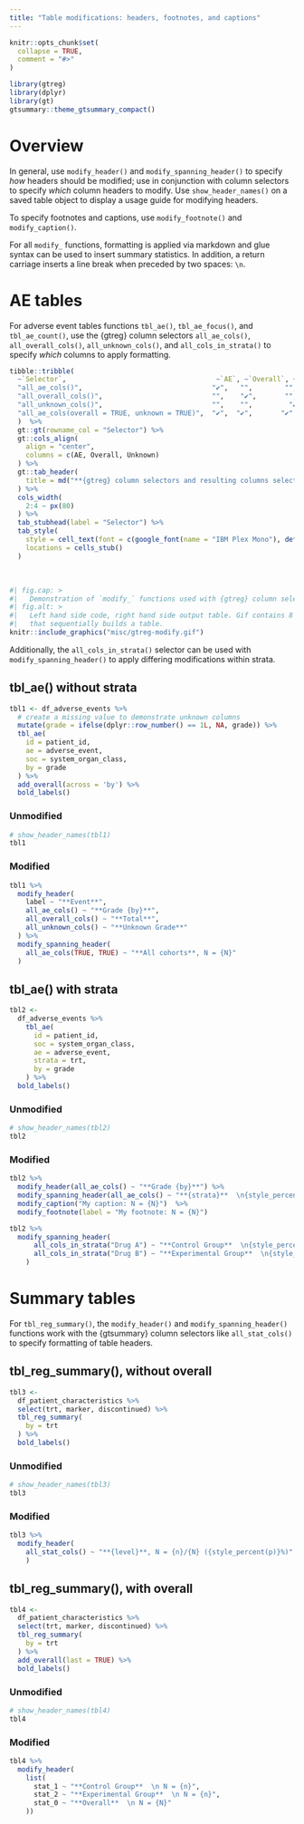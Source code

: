 ```yaml
---
title: "Table modifications: headers, footnotes, and captions"
---
```



```r
knitr::opts_chunk$set(
  collapse = TRUE,
  comment = "#>"
)
```

```r
library(gtreg)
library(dplyr)
library(gt)
gtsummary::theme_gtsummary_compact()
```




# Overview


In general, use `modify_header()` and `modify_spanning_header()` to
specify *how* headers should be modified; use in conjunction with column
selectors to specify *which* column headers to modify. Use
`show_header_names()` on a saved table object to display a usage guide
for modifying headers.

To specify footnotes and captions, use `modify_footnote()` and
`modify_caption()`.

For all `modify_` functions, formatting is applied via markdown and glue
syntax can be used to insert summary statistics. In addition, a return
carriage inserts a line break when preceded by two spaces: `\n`.

# AE tables

For adverse event tables functions `tbl_ae()`, `tbl_ae_focus()`, and
`tbl_ae_count()`, use the {gtreg} column selectors `all_ae_cols()`,
`all_overall_cols()`, `all_unknown_cols()`, and `all_cols_in_strata()`
to specify *which* columns to apply formatting.

```r
tibble::tribble(
  ~`Selector`,                                     ~`AE`, ~`Overall`, ~`Unknown`, 
  "all_ae_cols()",                                "✔️",   "",        "",        
  "all_overall_cols()",                           "",    "✔️",       "",        
  "all_unknown_cols()",                           "",    "",         "✔️" ,
  "all_ae_cols(overall = TRUE, unknown = TRUE)",  "✔️",  "✔️",       "✔️"   
  )  %>%
  gt::gt(rowname_col = "Selector") %>%
  gt::cols_align(
    align = "center",
    columns = c(AE, Overall, Unknown)
  ) %>%
  gt::tab_header(
    title = md("**{gtreg} column selectors and resulting columns selected.**")
  ) %>%
  cols_width(
    2:4 ~ px(80)
  ) %>% 
  tab_stubhead(label = "Selector") %>% 
  tab_style(
    style = cell_text(font = c(google_font(name = "IBM Plex Mono"), default_fonts())),
    locations = cells_stub()
  )

```

<br>

```r
#| fig.cap: > 
#|   Demonstration of `modify_` functions used with {gtreg} column selectors.
#| fig.alt: > 
#|   Left hand side code, right hand side output table. Gif contains 8 frames
#|   that sequentially builds a table.
knitr::include_graphics("misc/gtreg-modify.gif")
```



Additionally, the `all_cols_in_strata()` selector can be used
with `modify_spanning_header()` to apply differing modifications
within strata.  

## tbl_ae() without strata

```r
tbl1 <- df_adverse_events %>%
  # create a missing value to demonstrate unknown columns
  mutate(grade = ifelse(dplyr::row_number() == 1L, NA, grade)) %>%
  tbl_ae(
    id = patient_id,
    ae = adverse_event,
    soc = system_organ_class,
    by = grade
  ) %>%
  add_overall(across = 'by') %>% 
  bold_labels()
```

### Unmodified 

```r
# show_header_names(tbl1)
tbl1
```

### Modified 

```r
tbl1 %>%
  modify_header(
    label ~ "**Event**",
    all_ae_cols() ~ "**Grade {by}**",
    all_overall_cols() ~ "**Total**",
    all_unknown_cols() ~ "**Unknown Grade**"
  ) %>%
  modify_spanning_header(
    all_ae_cols(TRUE, TRUE) ~ "**All cohorts**, N = {N}"
  ) 
```

## tbl_ae() with strata

```r
tbl2 <-
  df_adverse_events %>%
    tbl_ae(
      id = patient_id,
      soc = system_organ_class,
      ae = adverse_event,
      strata = trt,
      by = grade
    ) %>%
  bold_labels()
```

### Unmodified 

```r
# show_header_names(tbl2)
tbl2
```

### Modified

```r
tbl2 %>% 
  modify_header(all_ae_cols() ~ "**Grade {by}**") %>%
  modify_spanning_header(all_ae_cols() ~ "**{strata}**  \n{style_percent(p)}% ({n}/{N})") %>%
  modify_caption("My caption: N = {N}")  %>%
  modify_footnote(label = "My footnote: N = {N}") 
```

```r
tbl2 %>%
  modify_spanning_header(
      all_cols_in_strata("Drug A") ~ "**Control Group**  \n{style_percent(p)}% ({n}/{N})",
      all_cols_in_strata("Drug B") ~ "**Experimental Group**  \n{style_percent(p)}% ({n}/{N})"
    )
```

# Summary tables

For `tbl_reg_summary()`, the `modify_header()` and
`modify_spanning_header()` functions work with the {gtsummary} column
selectors like `all_stat_cols()` to specify formatting of table headers.

## tbl_reg_summary(), without overall

```r
tbl3 <-
  df_patient_characteristics %>% 
  select(trt, marker, discontinued) %>% 
  tbl_reg_summary(
    by = trt
  ) %>% 
  bold_labels()
```

### Unmodified

```r
# show_header_names(tbl3)
tbl3
```

### Modified

```r
tbl3 %>% 
  modify_header(
    all_stat_cols() ~ "**{level}**, N = {n}/{N} ({style_percent(p)}%)"
    )
```

## tbl_reg_summary(), with overall

```r
tbl4 <-
  df_patient_characteristics %>% 
  select(trt, marker, discontinued) %>% 
  tbl_reg_summary(
    by = trt
  ) %>% 
  add_overall(last = TRUE) %>% 
  bold_labels()
```

### Unmodified 

```r
# show_header_names(tbl4)
tbl4
```

### Modified 

```r
tbl4 %>% 
  modify_header(
    list(
      stat_1 ~ "**Control Group**  \n N = {n}",
      stat_2 ~ "**Experimental Group**  \n N = {n}",
      stat_0 ~ "**Overall**  \n N = {N}"
    )) 
```
